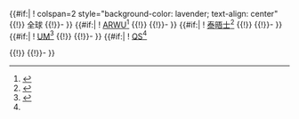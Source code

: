 <includeonly>
{{#if:{{{ARWU_W|}}}{{{UM_W}}}{{{QS_W|}}}{{{THE_W|}}}|
! colspan=2 style="background-color: lavender; text-align: center" {{!}} 全球
{{!}}-
}}
{{#if:{{{ARWU_W|}}}|
! [[世界大學學術排名|ARWU]]<ref name="Rankings_ARWU_W">{{cite web|url=http://www.shanghairanking.com/ARWU2016.html |title=Academic Ranking of World Universities: Global |year=2017 |publisher=Institute of Higher Education, Shanghai Jiao Tong University |accessdate=October 3, 2016}}</ref>
{{!}} {{{ARWU_W}}}
{{!}}-
}}
{{#if:{{{THE_W|}}}|
! [[泰晤士高等教育世界大學排名|泰晤士]]<ref name="Rankings_THE_W">{{Cite web|url=http://www.timeshighereducation.com/world-university-rankings/2017/world-ranking#!/page/0/length/25/sort_by/rank_label/sort_order/asc/cols/rank_only |title=The Times Higher Education World University Rankings 2016-2017 |year=2017 |publisher=The Times Higher Education|accessdate=October 2, 2016}}</ref>
{{!}} {{{THE_W}}}
{{!}}-
}}
{{#if:{{{UM_W|}}}|
! [[U-Multirank|UM]]<ref name="Rankings_UM_W">{{cite web|url=http://www.u-multirank.eu/|title=U-Multirank - Multi-dimensional Global ranking of Universities |year=2017 |publisher=European Commission |accessdate=October 7, 2016}}</ref>
{{!}} {{{UM_W}}}
{{!}}-
}}
{{#if:{{{QS_W|}}}|
! [[QS世界大學排名|QS]]<ref name="Rankings_QS_W>{{cite web |url=http://www.topuniversities.com/university-rankings/world-university-rankings/2016 |title=QS World University Rankings (2016/17) |publisher=QS Quacquarelli Symonds Limited |accessdate=October 3, 2016 |year=2017}}</ref>
{{!}} {{{QS_W}}}
{{!}}-
}}
{{#if:{{{USN_W|}}}|
! [[US News世界大學排名|US News]]<ref name="Rankings_USN_W>{{cite web |url=http://www.usnews.com/education/best-global-universities/rankings |title=US News Best Global Universities (2017) |publisher=US News and World Report |accessdate=October 3, 2016 |year=2017}}</ref>
{{!}} {{{USN_W}}}
{{!}}-
}}
</includeonly><noinclude>{{documentation}}</noinclude>